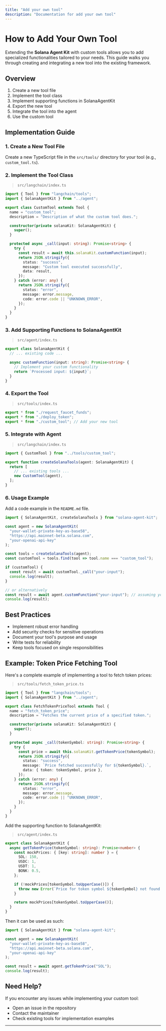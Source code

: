 ```yaml
---
title: "Add your own tool"
description: "Documentation for add your own tool"
---
```


# How to Add Your Own Tool

Extending the **Solana Agent Kit** with custom tools allows you to add specialized functionalities tailored to your needs. This guide walks you through creating and integrating a new tool into the existing framework.

## Overview

1. Create a new tool file
2. Implement the tool class
3. Implement supporting functions in SolanaAgentKit
4. Export the new tool
5. Integrate the tool into the agent
6. Use the custom tool

## Implementation Guide

### 1. Create a New Tool File

Create a new TypeScript file in the `src/tools/` directory for your tool (e.g., `custom_tool.ts`).

### 2. Implement the Tool Class
> `src/langchain/index.ts`
```typescript:src/langchain/index.ts
import { Tool } from "langchain/tools";
import { SolanaAgentKit } from "../agent";

export class CustomTool extends Tool {
  name = "custom_tool";
  description = "Description of what the custom tool does.";

  constructor(private solanaKit: SolanaAgentKit) {
    super();
  }

  protected async _call(input: string): Promise<string> {
    try {
      const result = await this.solanaKit.customFunction(input);
      return JSON.stringify({
        status: "success",
        message: "Custom tool executed successfully",
        data: result,
      });
    } catch (error: any) {
      return JSON.stringify({
        status: "error",
        message: error.message,
        code: error.code || "UNKNOWN_ERROR",
      });
    }
  }
}
```

### 3. Add Supporting Functions to SolanaAgentKit
> `src/agent/index.ts`
```typescript:src/agent/index.ts
export class SolanaAgentKit {
  // ... existing code ...

  async customFunction(input: string): Promise<string> {
    // Implement your custom functionality
    return `Processed input: ${input}`;
  }
}
```

### 4. Export the Tool
> `src/tools/index.ts`
```typescript:src/tools/index.ts
export * from "./request_faucet_funds";
export * from "./deploy_token";
export * from "./custom_tool"; // Add your new tool
```

### 5. Integrate with Agent
> `src/langchain/index.ts`
```typescript:src/langchain/index.ts
import { CustomTool } from "../tools/custom_tool";

export function createSolanaTools(agent: SolanaAgentKit) {
  return [
    // ... existing tools ...
    new CustomTool(agent),
  ];
}
```

### 6. Usage Example

Add a code example in the `README.md` file.

```typescript
import { SolanaAgentKit, createSolanaTools } from "solana-agent-kit";

const agent = new SolanaAgentKit(
  "your-wallet-private-key-as-base58",
  "https://api.mainnet-beta.solana.com",
  "your-openai-api-key"
);

const tools = createSolanaTools(agent);
const customTool = tools.find(tool => tool.name === "custom_tool");

if (customTool) {
  const result = await customTool._call("your-input");
  console.log(result);
}

// or alternatively
const result = await agent.customFunction("your-input"); // assuming you have a `customFunction` method in SolanaAgentKit
console.log(result);
```

## Best Practices

- Implement robust error handling
- Add security checks for sensitive operations
- Document your tool's purpose and usage
- Write tests for reliability
- Keep tools focused on single responsibilities

## Example: Token Price Fetching Tool

Here's a complete example of implementing a tool to fetch token prices:
> `src/tools/fetch_token_price.ts`
```typescript:src/tools/fetch_token_price.ts
import { Tool } from "langchain/tools";
import { SolanaAgentKit } from "../agent";

export class FetchTokenPriceTool extends Tool {
  name = "fetch_token_price";
  description = "Fetches the current price of a specified token.";

  constructor(private solanaKit: SolanaAgentKit) {
    super();
  }

  protected async _call(tokenSymbol: string): Promise<string> {
    try {
      const price = await this.solanaKit.getTokenPrice(tokenSymbol);
      return JSON.stringify({
        status: "success",
        message: `Price fetched successfully for ${tokenSymbol}.`,
        data: { token: tokenSymbol, price },
      });
    } catch (error: any) {
      return JSON.stringify({
        status: "error",
        message: error.message,
        code: error.code || "UNKNOWN_ERROR",
      });
    }
  }
}
```

Add the supporting function to SolanaAgentKit:
> `src/agent/index.ts`
```typescript:src/agent/index.ts
export class SolanaAgentKit {
  async getTokenPrice(tokenSymbol: string): Promise<number> {
    const mockPrices: { [key: string]: number } = {
      SOL: 150,
      USDC: 1,
      USDT: 1,
      BONK: 0.5,
    };

    if (!mockPrices[tokenSymbol.toUpperCase()]) {
      throw new Error(`Price for token symbol ${tokenSymbol} not found.`);
    }

    return mockPrices[tokenSymbol.toUpperCase()];
  }
}
```

Then it can be used as such:

```typescript
import { SolanaAgentKit } from "solana-agent-kit";

const agent = new SolanaAgentKit(
  "your-wallet-private-key-as-base58",
  "https://api.mainnet-beta.solana.com",
  "your-openai-api-key"
);

const result = await agent.getTokenPrice("SOL");
console.log(result);
```

## Need Help?

If you encounter any issues while implementing your custom tool:

- Open an issue in the repository
- Contact the maintainer
- Check existing tools for implementation examples

---
